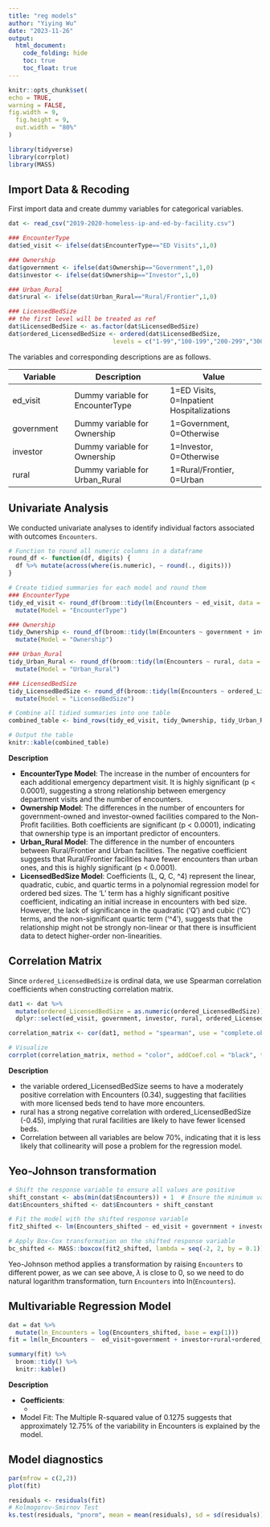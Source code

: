 ```yaml
---
title: "reg models"
author: "Yiying Wu"
date: "2023-11-26"
output: 
  html_document:
    code_folding: hide
    toc: true
    toc_float: true
---
```


```r
knitr::opts_chunk$set(
echo = TRUE,
warning = FALSE,
fig.width = 9, 
  fig.height = 9,
  out.width = "80%"
)

library(tidyverse)
library(corrplot)
library(MASS)
```

## Import Data & Recoding
First import data and create dummy variables for categorical variables.
```r
dat <- read_csv("2019-2020-homeless-ip-and-ed-by-facility.csv")

### EncounterType
dat$ed_visit <- ifelse(dat$EncounterType=="ED Visits",1,0)

### Ownership
dat$government <- ifelse(dat$Ownership=="Government",1,0)
dat$investor <- ifelse(dat$Ownership=="Investor",1,0)

### Urban_Rural
dat$rural <- ifelse(dat$Urban_Rural=="Rural/Frontier",1,0)

### LicensedBedSize
## the first level will be treated as ref
dat$LicensedBedSize <- as.factor(dat$LicensedBedSize)
dat$ordered_LicensedBedSize <- ordered(dat$LicensedBedSize, 
                             levels = c("1-99","100-199","200-299","300-399","400+"))
```
The variables and corresponding descriptions are as follows.

| Variable | Description | Value |
|-------|-----------|-----------|
| ed_visit | Dummy variable for EncounterType  | 1=ED Visits, 0=Inpatient Hospitalizations   |
| government | Dummy variable for Ownership | 1=Government, 0=Otherwise |
| investor | Dummy variable for Ownership | 1=Investor, 0=Otherwise |
| rural | Dummy variable for Urban_Rural | 1=Rural/Frontier, 0=Urban |

## Univariate Analysis
We conducted univariate analyses to identify individual factors associated with outcomes `Encounters`. 

```r
# Function to round all numeric columns in a dataframe
round_df <- function(df, digits) {
  df %>% mutate(across(where(is.numeric), ~ round(., digits)))
}

# Create tidied summaries for each model and round them
### EncounterType
tidy_ed_visit <- round_df(broom::tidy(lm(Encounters ~ ed_visit, data = dat)), 4) %>%
  mutate(Model = "EncounterType")

### Ownership
tidy_Ownership <- round_df(broom::tidy(lm(Encounters ~ government + investor, data = dat)), 4) %>%
  mutate(Model = "Ownership")

### Urban_Rural
tidy_Urban_Rural <- round_df(broom::tidy(lm(Encounters ~ rural, data = dat)), 4) %>%
  mutate(Model = "Urban_Rural")

### LicensedBedSize
tidy_LicensedBedSize <- round_df(broom::tidy(lm(Encounters ~ ordered_LicensedBedSize, data = dat)), 4) %>%
  mutate(Model = "LicensedBedSize")

# Combine all tidied summaries into one table
combined_table <- bind_rows(tidy_ed_visit, tidy_Ownership, tidy_Urban_Rural, tidy_LicensedBedSize)

# Output the table
knitr::kable(combined_table)
```
**Description**

* **EncounterType Model**: The increase in the number of encounters for each additional emergency department visit. It is highly significant (p < 0.0001), suggesting a strong relationship between emergency department visits and the number of encounters.
* **Ownership Model**: The differences in the number of encounters for government-owned and investor-owned facilities compared to the Non-Profit facilities. Both coefficients are significant (p < 0.0001), indicating that ownership type is an important predictor of encounters. 
* **Urban_Rural Model**: The difference in the number of encounters between Rural/Frontier and Urban facilities. The negative coefficient suggests that Rural/Frontier facilities have fewer encounters than urban ones, and this is highly significant (p < 0.0001).
* **LicensedBedSize Model**: Coefficients (L, Q, C, ^4) represent the linear, quadratic, cubic, and quartic terms in a polynomial regression model for ordered bed sizes. The 'L' term has a highly significant positive coefficient, indicating an initial increase in encounters with bed size. However, the lack of significance in the quadratic ('Q') and cubic ('C') terms, and the non-significant quartic term ('^4'), suggests that the relationship might not be strongly non-linear or that there is insufficient data to detect higher-order non-linearities.


## Correlation Matrix
Since `ordered_LicensedBedSize` is ordinal data, we use Spearman correlation coefficients when constructing correlation matrix.
```r
dat1 <- dat %>%
  mutate(ordered_LicensedBedSize = as.numeric(ordered_LicensedBedSize)) %>%
  dplyr::select(ed_visit, government, investor, rural, ordered_LicensedBedSize, Encounters)

correlation_matrix <- cor(dat1, method = "spearman", use = "complete.obs")

# Visualize
corrplot(correlation_matrix, method = "color", addCoef.col = "black", tl.col = "black", tl.srt = 45, insig = "blank" , number.cex = 0.7, diag = FALSE)
```

**Description**

* the variable ordered_LicensedBedSize seems to have a moderately positive correlation with Encounters (0.34), suggesting that facilities with more licensed beds tend to have more encounters.
* rural has a strong negative correlation with ordered_LicensedBedSize (-0.45), implying that rural facilities are likely to have fewer licensed beds.
* Correlation between all variables are below 70%, indicating that it is less likely that collinearity will pose a problem for the regression model.

## Yeo-Johnson transformation
```r
# Shift the response variable to ensure all values are positive
shift_constant <- abs(min(dat$Encounters)) + 1  # Ensure the minimum value is at least 1
dat$Encounters_shifted <- dat$Encounters + shift_constant

# Fit the model with the shifted response variable
fit2_shifted <- lm(Encounters_shifted ~ ed_visit + government + investor + rural + ordered_LicensedBedSize, data = dat)

# Apply Box-Cox transformation on the shifted response variable
bc_shifted <- MASS::boxcox(fit2_shifted, lambda = seq(-2, 2, by = 0.1))
```

Yeo-Johnson method applies a transformation by raising `Encounters` to different power, as we can see above, $\lambda$ is close to 0, so we need to do natural logarithm transformation, turn `Encounters` into ln(`Encounters`).


## Multivariable Regression Model

```r
dat = dat %>%
  mutate(ln_Encounters = log(Encounters_shifted, base = exp(1)))
fit = lm(ln_Encounters ~  ed_visit+government + investor+rural+ordered_LicensedBedSize, data = dat) 

summary(fit) %>% 
  broom::tidy() %>% 
  knitr::kable()
```

**Description**

* **Coefficients**:
  *
* Model Fit: The Multiple R-squared value of 0.1275 suggests that approximately 12.75% of the variability in Encounters is explained by the model.

## Model diagnostics
```r
par(mfrow = c(2,2))
plot(fit)
```

```r
residuals <- residuals(fit)
# Kolmogorov-Smirnov Test
ks.test(residuals, "pnorm", mean = mean(residuals), sd = sd(residuals))
```

